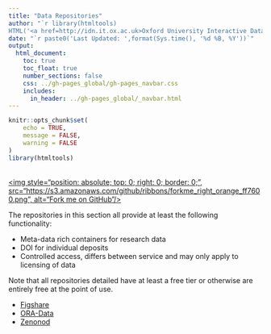 ```yaml
---
title: "Data Repositories"
author: "`r library(htmltools)
HTML('<a href=http://idn.it.ox.ac.uk>Oxford University Interactive Data Network</a>')`"
date: "`r paste0('Last Updated: ',format(Sys.time(), '%d %B, %Y'))`"
output: 
  html_document:
    toc: true
    toc_float: true
    number_sections: false
    css: ../gh-pages_global/gh-pages_navbar.css
    includes:
      in_header: ../gh-pages_global/_navbar.html
---
```


```r
knitr::opts_chunk$set(
	echo = TRUE,
	message = FALSE,
	warning = FALSE
)
library(htmltools)
```

<a href="https://github.com/ox-it/OxfordIDN_Shiny-and-Data-Repositories/data-repositories" target="blank">  
<img style="position: absolute; top: 0; right: 0; border: 0;",
             src="https://s3.amazonaws.com/github/ribbons/forkme_right_orange_ff7600.png",
             alt="Fork me on GitHub"/>
</a>


The repositories in this section all provide at least the following functionality:

- Meta-data rich containers for research data
- DOI for individual deposits
- Controlled access, differs between service and may only apply to licensing of data

Note that all repositories detailed have at least a free tier or otherwise are entirely free at the point of use.

- <a href="/OxfordIDN_Shiny-and-Data-Repositories/data-repositories/Figshare">Figshare</a>
- <a href="/OxfordIDN_Shiny-and-Data-Repositories/data-repositories/ORA-Data">ORA-Data</a>
- <a href="/OxfordIDN_Shiny-and-Data-Repositories/data-repositories/Figshare">Zenonod</a>